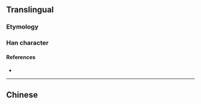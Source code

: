 {{also|鸟|烏}}
==Translingual==

===Etymology===
{{Han simp|烏}}

===Han character===
{{Han char|rn=4|rad=丿|as=03|sn=4|four=27127|canj=PVSM}}

====References====
* {{Han ref|kx=0082.051|hdz=10034.100|uh=4E4C|ud=20044}}

----

==Chinese==
{{zh-see|烏}}